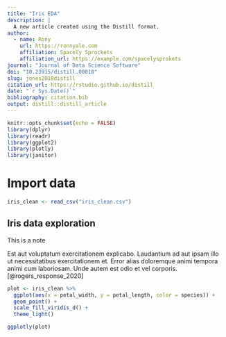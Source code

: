 ```yaml
---
title: "Iris EDA"
description: |
  A new article created using the Distill format.
author:
  - name: Rony
    url: https://ronnyale.com
    affiliation: Spacely Sprockets
    affiliation_url: https://example.com/spacelysprokets
journal: "Journal of Data Science Software"
doi: "10.23915/distill.00010"
slug: jones2018distill
citation_url: https://rstudio.github.io/distill
date: "`r Sys.Date()`"
bibliography: citation.bib
output: distill::distill_article
---
```


```r
knitr::opts_chunk$set(echo = FALSE)
library(dplyr)
library(readr)
library(ggplot2)
library(plotly)
library(janitor)
```

# Import data

```r
iris_clean <- read_csv("iris_clean.csv")
```

## Iris data exploration

<aside>
This is a note
</aside>

Est aut voluptatum exercitationem explicabo. Laudantium ad aut ipsam illo ut necessitatibus exercitationem et. Error alias doloremque animi tempora animi cum laboriosam. Unde autem est odio et vel corporis. [@rogers_response_2020]

```r
plot <- iris_clean %>% 
  ggplot(aes(x = petal_width, y = petal_length, color = species)) +
  geom_point() +
  scale_fill_viridis_d() +
  theme_light()

ggplotly(plot)
```




